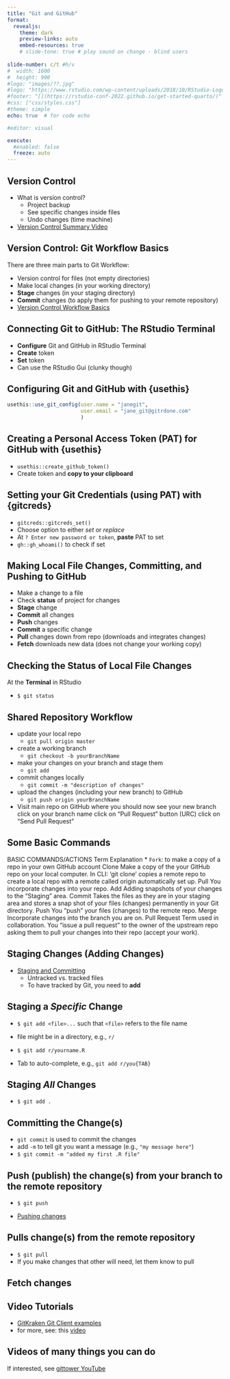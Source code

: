 ```yaml
---
title: "Git and GitHub"
format: 
  revealjs:
    theme: dark
    preview-links: auto
    embed-resources: true 
    # slide-tone: true # play sound on change - blind users
    
slide-number: c/t #h/v
#  width: 1600
#  height: 900
#logo: "images/??.jpg"
#logo: "https://www.rstudio.com/wp-content/uploads/2018/10/RStudio-Logo-Flat.png"
#footer: "[](https://rstudio-conf-2022.github.io/get-started-quarto/)"
#css: ["css/styles.css"]
#theme: simple
echo: true  # for code echo

#editor: visual

execute:
  #enabled: false
  freeze: auto
---
```



## **Version Control**

::: {.incremental}
* What is version control? 
  * Project backup
  * See specific changes inside files
  * Undo changes (time machine)
  
* [Version Control Summary Video](https://www.youtube.com/watch?v=M-O8ZNW9icQ)
:::

## **Version Control: Git Workflow Basics**

There are three main parts to Git Workflow:

::: {.incremental}
- Version control for files (not empty directories)
- Make local changes (in your working directory) 
- **Stage** changes (in your staging directory) 
- **Commit** changes (to apply them for pushing to your remote repository)
- [Version Control Workflow Basics](https://www.youtube.com/watch?v=e8PGuOyZ3YU)
:::

## **Connecting Git to GitHub: The RStudio Terminal**

::: {.incremental}
- **Configure** Git and GitHub in RStudio Terminal
- **Create** token
- **Set** token
- Can use the RStudio Gui (clunky though)
:::


## **Configuring Git and GitHub with {usethis}**

```r
usethis::use_git_config(user.name = "janegit", 
                        user.email = "jane_git@gitrdone.com"
                        )
```


## **Creating a Personal Access Token (PAT) for GitHub with {usethis}**

::: {.incremental} 
- `usethis::create_github_token()`
- Create token and **copy to your clipboard**
:::

## **Setting your Git Credentials (using PAT) with {gitcreds}**

::: {.incremental}
- `gitcreds::gitcreds_set()`
- Choose option to either *set* or *replace* 
- At `? Enter new password or token`, **paste** PAT to set
- `gh::gh_whoami()` to check if set
:::

## **Making Local File Changes, Committing, and Pushing to GitHub**

::: {.incremental}
- Make a change to a file
- Check **status** of project for changes
- **Stage** change
- **Commit** all changes
- **Push** changes
- **Commit** a specific change
- **Pull** changes down from repo (downloads and integrates changes)
- **Fetch** downloads new data (does not change your working copy)
:::


## **Checking the Status of Local File Changes**

At the **Terminal** in RStudio

- `$ git status`

## **Shared Repository Workflow**

* update your local repo
  * `git pull origin master`
* create a working branch
  * `git checkout -b yourBranchName`
* make your changes on your branch and stage them 
  * `git add`
* commit changes locally
  * `git commit -m "description of changes"`
* upload the changes (including your new branch) to GitHub 
  * `git push origin yourBranchName`

* Visit main repo on GitHub where you should now see your new branch
click on your branch name
click on “Pull Request” button (URC)
click on “Send Pull Request”

## **Some Basic Commands**

BASIC COMMANDS/ACTIONS
Term	Explanation
* `Fork`: to make a copy of a repo in your own GitHub account
Clone	Make a copy of the your GitHub repo on your local computer. In CLI: ‘git clone’ copies a remote repo to create a local repo with a remote called origin automatically set up.
Pull	You incorporate changes into your repo.
Add	Adding snapshots of your changes to the “Staging” area.
Commit	Takes the files as they are in your staging area and stores a snap shot of your files (changes) permanently in your Git directory.
Push	You “push” your files (changes) to the remote repo.
Merge	Incorporate changes into the branch you are on.
Pull Request	Term used in collaboration. You “issue a pull request” to the owner of the upstream repo asking them to pull your changes into their repo (accept your work).






## **Staging Changes (Adding Changes)**

::: {.incremental}
* [Staging and Committing](https://www.youtube.com/watch?v=7exFDGHgQcw)
  * Untracked vs. tracked files 
  * To have tracked by Git, you need to **add**
:::

## **Staging a *Specific* Change**

::: {.incremental}
* `$ git add <file>...` such that `<file>` refers to the file name

* file might be in a directory, e.g., `r/`

* `$ git add r/yourname.R`

* Tab to auto-complete, e.g., `git add r/you{TAB}`
:::


## **Staging *All* Changes**


* `$ git add .`


## **Committing the Change(s)** 

::: {.incremental}
-  `git commit` is used to commit the changes
- add `-m` to tell git you want a message (e.g., `"my message here"`)  
- `$ git commit -m "added my first .R file"`
:::

## **Push (publish) the change(s) from your branch to the remote repository**

::: {.incremental}
- `$ git push`

- [Pushing changes](https://www.youtube.com/watch?v=lqw7ipXmc-4)
:::

## **Pulls change(s) from the remote repository**

::: {.incremental}
- `$ git pull`
- If you make changes that other will need, let them know to pull
:::

## **Fetch changes**


## **Video Tutorials**

::: {.incremental}
- [GitKraken Git Client examples](https://www.gitkraken.com/learn/git)
- for more, see: this [video](https://www.youtube.com/watch?v=A4rIs-6c98s)
:::

## **Videos of many things you can do**

If interested, see [gittower YouTube](https://www.youtube.com/@gittower)
